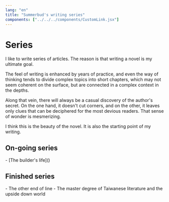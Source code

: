 ```yaml
---
lang: "en"
title: "Summerbud's writing series"
components: ["../../../components/CustomLink.jsx"]
---
```


# Series

I like to write series of articles. The reason is that writing a novel is my ultimate goal.

The feel of writing is enhanced by years of practice, and even the way of thinking tends to divide complex topics into short chapters, which may not seem coherent on the surface, but are connected in a complex context in the depths.

Along that vein, there will always be a casual discovery of the author's secret. On the one hand, it doesn't cut corners, and on the other, it leaves only clues that can be deciphered for the most devious readers. That sense of wonder is mesmerizing.

I think this is the beauty of the novel. It is also the starting point of my writing.

## On-going series

<CustomLink href="/the-builders-life">
  - [The builder's life]()
</CustomLink>

## Finished series

<CustomLink href="/the-other-end-of-line">
  - The other end of line
</CustomLink>

<CustomLink href="">
  - The master degree of Taiwanese literature and the upside down world
</CustomLink>